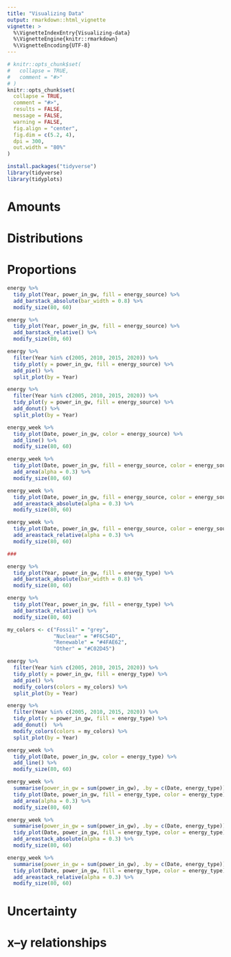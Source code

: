 ```yaml
---
title: "Visualizing Data"
output: rmarkdown::html_vignette
vignette: >
  %\VignetteIndexEntry{Visualizing-data}
  %\VignetteEngine{knitr::rmarkdown}
  %\VignetteEncoding{UTF-8}
---
```


```r
# knitr::opts_chunk$set(
#   collapse = TRUE,
#   comment = "#>"
# )
knitr::opts_chunk$set(
  collapse = TRUE,
  comment = "#>",
  results = FALSE,
  message = FALSE,
  warning = FALSE,
  fig.align = "center",
  fig.dim = c(5.2, 4),
  dpi = 300,
  out.width = "80%"
)

```

```r
install.packages("tidyverse")
library(tidyverse)
library(tidyplots)
```
# Amounts

# Distributions

# Proportions

```r
energy %>% 
  tidy_plot(Year, power_in_gw, fill = energy_source) %>% 
  add_barstack_absolute(bar_width = 0.8) %>% 
  modify_size(80, 60)

energy %>% 
  tidy_plot(Year, power_in_gw, fill = energy_source) %>% 
  add_barstack_relative() %>% 
  modify_size(80, 60)

energy %>% 
  filter(Year %in% c(2005, 2010, 2015, 2020)) %>% 
  tidy_plot(y = power_in_gw, fill = energy_source) %>% 
  add_pie() %>% 
  split_plot(by = Year)

energy %>% 
  filter(Year %in% c(2005, 2010, 2015, 2020)) %>% 
  tidy_plot(y = power_in_gw, fill = energy_source) %>% 
  add_donut() %>% 
  split_plot(by = Year)

energy_week %>% 
  tidy_plot(Date, power_in_gw, color = energy_source) %>% 
  add_line() %>% 
  modify_size(80, 60)

energy_week %>% 
  tidy_plot(Date, power_in_gw, fill = energy_source, color = energy_source) %>% 
  add_area(alpha = 0.3) %>% 
  modify_size(80, 60)

energy_week %>% 
  tidy_plot(Date, power_in_gw, fill = energy_source, color = energy_source) %>% 
  add_areastack_absolute(alpha = 0.3) %>% 
  modify_size(80, 60)

energy_week %>% 
  tidy_plot(Date, power_in_gw, fill = energy_source, color = energy_source) %>% 
  add_areastack_relative(alpha = 0.3) %>% 
  modify_size(80, 60)

###

energy %>% 
  tidy_plot(Year, power_in_gw, fill = energy_type) %>% 
  add_barstack_absolute(bar_width = 0.8) %>% 
  modify_size(80, 60)

energy %>% 
  tidy_plot(Year, power_in_gw, fill = energy_type) %>% 
  add_barstack_relative() %>% 
  modify_size(80, 60)

my_colors <- c("Fossil" = "grey",
               "Nuclear" = "#F6C54D",
               "Renewable" = "#4FAE62",
               "Other" = "#C02D45")

energy %>% 
  filter(Year %in% c(2005, 2010, 2015, 2020)) %>% 
  tidy_plot(y = power_in_gw, fill = energy_type) %>% 
  add_pie() %>% 
  modify_colors(colors = my_colors) %>% 
  split_plot(by = Year)

energy %>% 
  filter(Year %in% c(2005, 2010, 2015, 2020)) %>% 
  tidy_plot(y = power_in_gw, fill = energy_type) %>% 
  add_donut()  %>% 
  modify_colors(colors = my_colors) %>%  
  split_plot(by = Year)

energy_week %>% 
  tidy_plot(Date, power_in_gw, color = energy_type) %>% 
  add_line() %>% 
  modify_size(80, 60)

energy_week %>% 
  summarise(power_in_gw = sum(power_in_gw), .by = c(Date, energy_type)) %>% 
  tidy_plot(Date, power_in_gw, fill = energy_type, color = energy_type) %>% 
  add_area(alpha = 0.3) %>% 
  modify_size(80, 60)

energy_week %>% 
  summarise(power_in_gw = sum(power_in_gw), .by = c(Date, energy_type)) %>% 
  tidy_plot(Date, power_in_gw, fill = energy_type, color = energy_type) %>% 
  add_areastack_absolute(alpha = 0.3) %>% 
  modify_size(80, 60)

energy_week %>%
  summarise(power_in_gw = sum(power_in_gw), .by = c(Date, energy_type)) %>% 
  tidy_plot(Date, power_in_gw, fill = energy_type, color = energy_type) %>% 
  add_areastack_relative(alpha = 0.3) %>% 
  modify_size(80, 60)
```


# Uncertainty

# x--y relationships


